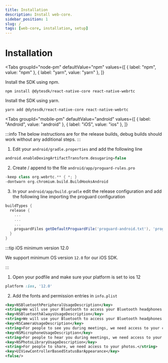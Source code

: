 ```yaml
---
title: Installation
description: Install web-core.
sidebar_position: 1
slug: /
tags: [web-core, installation, setup]
---
```


# Installation


<Tabs
  groupId="node-pm"
  defaultValue="npm"
  values={[
    { label: "npm", value: "npm" },
    { label: "yarn", value: "yarn" },
  ]}
>
  <TabItem value="npm">
Install the SDK using npm.

```shell
npm install @dytesdk/react-native-core react-native-webrtc

```

  </TabItem>
  <TabItem value="yarn">
Install the SDK using yarn.

```shell
yarn add @dytesdk/react-native-core react-native-webrtc
```

  </TabItem>
</Tabs>


<Tabs
  groupId="mobile-pm"
  defaultValue="android"
  values={[
    { label: "Android", value: "android" },
    { label: "iOS", value: "ios" },
  ]}
>
  <TabItem value="android">

:::info
The below instructions are for the release builds, debug builds should work without any additional steps.
:::

1. Edit your `android/gradle.properties` and add the following line

```groovy
android.enableDexingArtifactTransform.desugaring=false
```

2. Create / append to the file `android/app/proguard-rules.pro`

```groovy
-keep class org.webrtc.** { *; }
-dontwarn org.chromium.build.BuildHooksAndroid
```

3. In your `android/app/build.gradle` edit the release configuration and add the following line importing the proguard configuration

```groovy
buildTypes {
  release {
    ...
    ...
    ...
    proguardFiles getDefaultProguardFile('proguard-android.txt'), 'proguard-rules.pro'
  }
}

```

</TabItem>
<TabItem value="ios">

:::tip iOS minimum version 12.0

We support minimum OS version `12.0` for our iOS SDK.

:::

1. Open your podfile and make sure your platform is set to ios 12

```ruby
platform :ios, '12.0'
```

2. Add the fonts and permission entries in `info.plist`

```xml
<key>NSBluetoothPeripheralUsageDescription</key>
<string>We will use your Bluetooth to access your Bluetooth headphones.</string>
<key>NSBluetoothAlwaysUsageDescription</key>
<string>We will use your Bluetooth to access your Bluetooth headphones.</string>
<key>NSCameraUsageDescription</key>
<string>For people to see you during meetings, we need access to your camera.</string>
<key>NSMicrophoneUsageDescription</key>
<string>For people to hear you during meetings, we need access to your microphone.</string>
<key>NSPhotoLibraryUsageDescription</key>
<string>For people to share, we need access to your photos.</string>
<key>UIViewControllerBasedStatusBarAppearance</key>
<false/>
```
  </TabItem>
</Tabs>